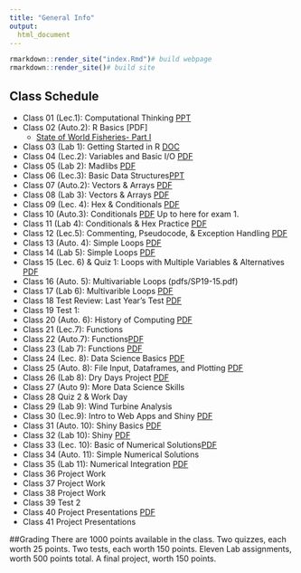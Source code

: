 ```yaml
---
title: "General Info"
output: 
  html_document
---
```



```r
rmarkdown::render_site("index.Rmd")# build webpage
rmarkdown::render_site()# build site
```


## Class Schedule

* Class 01 (Lec.1): Computational Thinking [PPT](pdfs/Lecture1&2.pptx)
* Class 02 (Auto.2): R Basics [PDF]
    * [State of World Fisheries- Part I](https://youtu.be/lXMheis4CkI)
* Class 03 (Lab 1): Getting Started in R [DOC](pdfs/Labs_2019.docx)
* Class 04 (Lec.2): Variables and Basic I/O [PDF](pdfs/Lecture5.pptx)
* Class 05 (Lab 2):  Madlibs [PDF](pdfs/SP19-05.pdf)
* Class 06 (Lec.3): Basic Data Structures[PPT](pdfs/SP19-06.pdf)
* Class 07 (Auto.2): Vectors & Arrays [PDF](pdfs/SP19-07.pdf)
* Class 08 (Lab 3): Vectors & Arrays [PDF](pdfs/SP19-08.pdf)
* Class 09 (Lec. 4): Hex & Conditionals  [PDF](pdfs/SP19-09.pdf)
* Class 10 (Auto.3): Conditionals  [PDF](pdfs/SP19-10.pdf) Up to here for exam 1.
* Class 11 (Lab 4): Conditionals & Hex Practice [PDF](pdfs/4133 Exam-SP19-key.pdf) 
* Class 12 (Lec.5): Commenting, Pseudocode, & Exception Handling [PDF](pdfs/SP19-11.pdf) 
* Class 13 (Auto. 4): Simple Loops [PDF](pdfs/SP19-12.pdf) 
* Class 14 (Lab 5): Simple Loops [PDF](pdfs/SP19-13.pdf) 
* Class 15 (Lec. 6) & Quiz 1: Loops with Multiple Variables & Alternatives [PDF](pdfs/SP19-14.pdf) 
* Class 16 (Auto. 5): Multivariable Loops (pdfs/SP19-15.pdf) 
* Class 17 (Lab 6): Multivarible Loops [PDF](pdfs/SP19-16.pdf) 
* Class 18 Test Review: Last Year's Test [PDF](pdfs/SP19-17.pdf) 
* Class 19 Test 1:   
* Class 20 (Auto. 6): History of Computing [PDF](pdfs/SP19-19.pdf) 
* Class 21 (Lec.7): Functions
* Class 22 (Auto.7): Functions[PDF](pdfs/SP19-20.pdf) 
* Class 23 (Lab 7): Functions [PDF](pdfs/SP19-21.pdf) 
* Class 24 (Lec. 8): Data Science Basics [PDF](pdfs/SP19-22.pdf) 
* Class 25 (Auto. 8): File Input, Dataframes, and Plotting [PDF](pdfs/SP19-23.pdf) 
* Class 26 (Lab 8): Dry Days Project [PDF](pdfs/SP19-24.pdf) 
* Class 27 (Auto 9): More Data Science Skills
* Class 28 Quiz 2 & Work Day  
* Class 29 (Lab 9): Wind Turbine Analysis 
* Class 30 (Lec.9): Intro to Web Apps and Shiny [PDF](pdfs/SP19-21.pdf) 
* Class 31 (Auto. 10): Shiny Basics [PDF](pdfs/SP19-22.pdf) 
* Class 32 (Lab 10): Shiny [PDF](pdfs/SP19-23.pdf) 
* Class 33 (Lec. 10): Basic of Numerical Solutions[PDF](pdfs/SP19-24.pdf) 
* Class 34 (Auto. 11): Simple Numerical Solutions
* Class 35 (Lab 11): Numerical Integration [PDF](pdfs/SP19-20.pdf) 
* Class 36 Project Work 
* Class 37 Project Work 
* Class 38 Project Work 
* Class 39 Test 2
* Class 40 Project Presentations [PDF](pdfs/SP19-24.pdf) 
* Class 41 Project Presentations

##Grading 
There are 1000 points available in the class. Two quizzes, each worth 25 points. Two tests, each worth 150 points. Eleven Lab assignments, worth 500 points total. A final project, worth 150 points. 